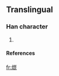 ==Translingual==
===Han character===
{{Han char|rn=86|rad=火|as=11|sn=15|four=|canj=火山日心 (FUAP)}}
# {{defn|Han|sort=火11}}
====References====
{{Han ref|kx=0681.141|hdz=32229.021|uh=71B4|ud=29108}}

[[fr:熴]]